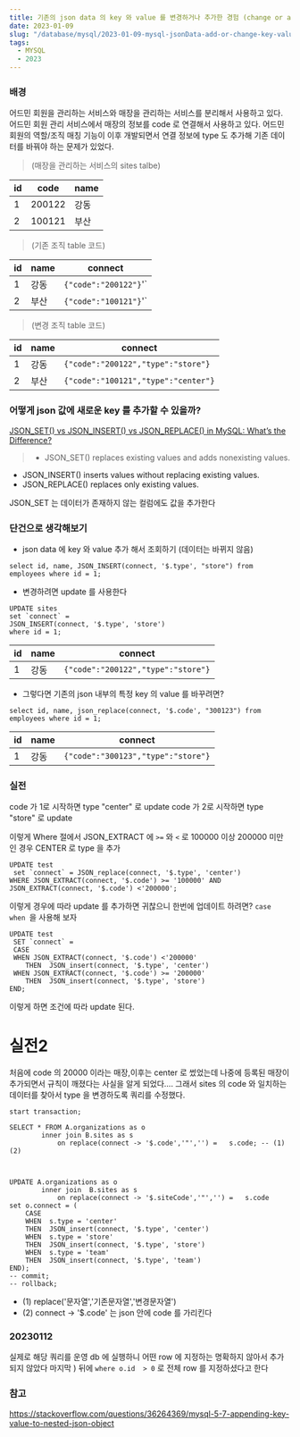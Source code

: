 ```yaml
---
title: 기존의 json data 의 key 와 value 를 변경하거나 추가한 경험 (change or add the key and value of json data in MySQL)
date: 2023-01-09
slug: "/database/mysql/2023-01-09-mysql-jsonData-add-or-change-key-value"
tags:
  - MYSQL
  - 2023
---
```


### 배경
어드민 회원을 관리하는 서비스와 매장을 관리하는 서비스를 분리해서 사용하고 있다.
어드민 회원 관리 서비스에서 매장의 정보를 code 로 연결해서 사용하고 있다.
어드민 회원의 역할/조직 매칭 기능이 이후 개발되면서
연결 정보에 type 도 추가해 기존 데이터를 바꿔야 하는 문제가 있었다.

> (매장을 관리하는 서비스의 sites talbe)

|id|code|name|
|---|---|---|
|1|200122|강동|
|2|100121|부산|
> (기존 조직 table 코드)

|id|name|connect|
|---|---|---|
|1|강동|`{"code":"200122"}`'`|
|2|부산|`{"code":"100121"}`'`|

> (변경 조직 table 코드)

|id|name|connect|
|---|---|---|
|1|강동|`{"code":"200122","type":"store"}`|
|2|부산|`{"code":"100121","type":"center"}`|


### 어떻게 json 값에 새로운 key 를 추가할 수 있을까?
 [JSON_SET() vs JSON_INSERT() vs JSON_REPLACE() in MySQL: What’s the Difference?](https://database.guide/json_set-vs-json_insert-vs-json_replace-in-mysql-whats-the-difference/)

> * JSON_SET() replaces existing values and adds nonexisting values.
  * JSON_INSERT() inserts values without replacing existing values.
  * JSON_REPLACE() replaces only existing values.

JSON_SET 는 데이터가 존재하지 않는 컬럼에도 값을 추가한다



### 단건으로 생각해보기

* json data 에 key 와 value 추가 해서 조회하기 (데이터는 바뀌지 않음)
```
select id, name, JSON_INSERT(connect, '$.type', "store") from employees where id = 1;
```

* 변경하려면 update 를 사용한다
```
UPDATE sites
set `connect` =
JSON_INSERT(connect, '$.type', 'store')
where id = 1;
```


|id|name|connect|
|---|---|---|
|1|강동|`{"code":"200122","type":"store"}`|

* 그렇다면 기존의 json 내부의 특정 key 의 value 를 바꾸려면?

```
select id, name, json_replace(connect, '$.code', "300123") from employees where id = 1;
```
|id|name|connect|
|---|---|---|
|1|강동|`{"code":"300123","type":"store"}`|


### 실전

code 가 1로 시작하면 type "center" 로 update
code 가 2로 시작하면 type "store" 로 update


이렇게 Where 절에서 JSON_EXTRACT 에 `>=` 와 `<` 로 100000 이상 200000 미만인 경우 CENTER 로 type 을 추가
```
UPDATE test
 set `connect` = JSON_replace(connect, '$.type', 'center')
WHERE JSON_EXTRACT(connect, '$.code') >= '100000' AND  JSON_EXTRACT(connect, '$.code') <'200000';
```

이렇게  경우에 따라 update 를 추가하면 귀찮으니 한번에 업데이트 하려면?
`case when `을 사용해 보자
```
UPDATE test
 SET `connect` =
 CASE
 WHEN JSON_EXTRACT(connect, '$.code') <'200000'
	THEN  JSON_insert(connect, '$.type', 'center')
 WHEN JSON_EXTRACT(connect, '$.code') >= '200000'
	THEN  JSON_insert(connect, '$.type', 'store')
END;
```
이렇게 하면 조건에 따라 update 된다.


# 실전2
처음에 code 의 20000 이라는 매장,이후는 center 로 썼었는데 나중에 등록된 매장이 추가되면서 규칙이 깨졌다는 사실을 알게 되었다....
그래서 sites 의 code 와 일치하는 데이터를 찾아서 type 을 변경하도록 쿼리를 수정했다.

```
start transaction;

SELECT * FROM A.organizations as o
        inner join B.sites as s
            on replace(connect -> '$.code','"','') =   s.code; -- (1) (2)



UPDATE A.organizations as o
        inner join  B.sites as s
            on replace(connect -> '$.siteCode','"','') =   s.code
set o.connect = (
    CASE
    WHEN  s.type = 'center'
    THEN  JSON_insert(connect, '$.type', 'center')
    WHEN  s.type = 'store'
    THEN  JSON_insert(connect, '$.type', 'store')
    WHEN  s.type = 'team'
    THEN  JSON_insert(connect, '$.type', 'team')
END);
-- commit;
-- rollback;

```
* (1) replace('문자열','기존문자열','변경문자열')
* (2) connect -> '$.code' 는 json 안에 code 를 가리킨다

### 20230112
실제로 해당 쿼리를 운영 db 에 실행하니 어떤 row 에 지정하는 명확하지 않아서 추가되지 않았다
마지막 ) 뒤에 `where o.id  > 0` 로 전체 row 를 지정하셨다고 한다

### 참고
https://stackoverflow.com/questions/36264369/mysql-5-7-appending-key-value-to-nested-json-object